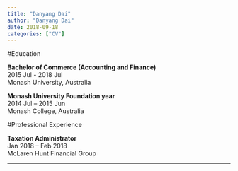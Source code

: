 ```yaml
---
title: "Danyang Dai"
author: "Danyang Dai"
date: 2018-09-18
categories: ["CV"]
---
```

#Education 

**Bachelor of Commerce (Accounting and Finance)**  
2015 Jul - 2018 Jul   
Monash University, Australia 

**Monash University Foundation year**                                                      
2014 Jul – 2015 Jun  
Monash College, Australia 

#Professional Experience 

**Taxation Administrator**   
Jan 2018 – Feb 2018         
McLaren Hunt Financial Group   

---




